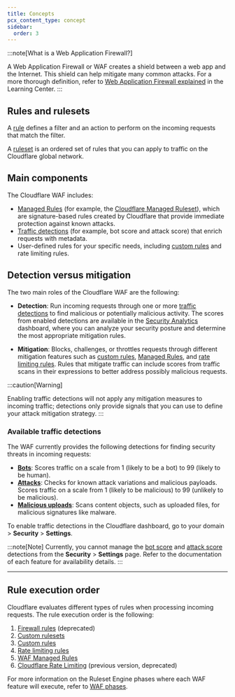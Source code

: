 ```yaml
---
title: Concepts
pcx_content_type: concept
sidebar:
  order: 3
---
```



<Render file="waf-intro" />

:::note[What is a Web Application Firewall?]

A Web Application Firewall or WAF creates a shield between a web app and the Internet. This shield can help mitigate many common attacks. For a more thorough definition, refer to [Web Application Firewall explained](https://www.cloudflare.com/learning/ddos/glossary/web-application-firewall-waf/) in the Learning Center.
:::

## Rules and rulesets

A [rule](/ruleset-engine/about/rules/) defines a filter and an action to perform on the incoming requests that match the filter.

A [ruleset](/ruleset-engine/about/rulesets/) is an ordered set of rules that you can apply to traffic on the Cloudflare global network.

## Main components

The Cloudflare WAF includes:

- [Managed Rules](/waf/managed-rules/) (for example, the [Cloudflare Managed Ruleset](/waf/managed-rules/reference/cloudflare-managed-ruleset/)), which are signature-based rules created by Cloudflare that provide immediate protection against known attacks.
- [Traffic detections](/waf/detections/) (for example, bot score and attack score) that enrich requests with metadata.
- User-defined rules for your specific needs, including [custom rules](/waf/custom-rules/) and <GlossaryTooltip term="rate limiting" link="/waf/rate-limiting-rules/">rate limiting rules</GlossaryTooltip>.

## Detection versus mitigation

The two main roles of the Cloudflare WAF are the following:

- **Detection**: Run incoming requests through one or more [traffic detections](/waf/detections/) to find malicious or potentially malicious activity. The scores from enabled detections are available in the [Security Analytics](/waf/analytics/security-analytics/) dashboard, where you can analyze your security posture and determine the most appropriate mitigation rules.

- **Mitigation**: Blocks, challenges, or throttles requests through different mitigation features such as [custom rules](/waf/custom-rules/), [Managed Rules](/waf/managed-rules/), and [rate limiting rules](/waf/rate-limiting-rules/). Rules that mitigate traffic can include scores from traffic scans in their expressions to better address possibly malicious requests.

:::caution[Warning]

Enabling traffic detections will not apply any mitigation measures to incoming traffic; detections only provide signals that you can use to define your attack mitigation strategy.
:::

### Available traffic detections

The WAF currently provides the following detections for finding security threats in incoming requests:

- [**Bots**](/bots/reference/bot-management-variables/#ruleset-engine-fields): Scores traffic on a scale from 1 (likely to be a bot) to 99 (likely to be human).
- [**Attacks**](/waf/detections/attack-score/): Checks for known attack variations and malicious payloads. Scores traffic on a scale from 1 (likely to be malicious) to 99 (unlikely to be malicious).
- [**Malicious uploads**](/waf/detections/malicious-uploads/): Scans content objects, such as uploaded files, for malicious signatures like malware.

To enable traffic detections in the Cloudflare dashboard, go to your domain > **Security** > **Settings**.

:::note[Note]
Currently, you cannot manage the [bot score](/bots/concepts/bot-score/) and [attack score](/waf/detections/attack-score/) detections from the **Security** > **Settings** page. Refer to the documentation of each feature for availability details.
:::

---

## Rule execution order

Cloudflare evaluates different types of rules when processing incoming requests. The rule execution order is the following:

1. [Firewall rules](/firewall/cf-firewall-rules/) (deprecated)
2. [Custom rulesets](/waf/custom-rules/custom-rulesets/)
3. [Custom rules](/waf/custom-rules/)
4. [Rate limiting rules](/waf/rate-limiting-rules/)
5. [WAF Managed Rules](/waf/managed-rules/)
6. [Cloudflare Rate Limiting](/waf/reference/legacy/old-rate-limiting/) (previous version, deprecated)

For more information on the Ruleset Engine phases where each WAF feature will execute, refer to [WAF phases](/waf/reference/phases/).
